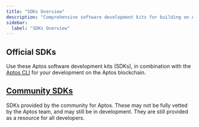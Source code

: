```yaml
---
title: "SDKs Overview"
description: "Comprehensive software development kits for building on Aptos blockchain in TypeScript, Python, Go, Rust, C#, C++, Unity and more languages"
sidebar:
  label: "SDKs Overview"
---
```



## Official SDKs

Use these Aptos software development kits (SDKs), in combination with the [Aptos CLI](/build/cli) for your development on the Aptos blockchain.

<CardGrid>
  <LinkCard href="/build/sdks/ts-sdk" title="Typescript SDK" description="Aptos Typescript SDK (recommended)" />

  <LinkCard href="/build/sdks/python-sdk" title="Python SDK" description="Aptos Python SDK" />

  <LinkCard href="/build/sdks/go-sdk" title="Go SDK" description="Aptos Go SDK" />

  <LinkCard href="/build/sdks/dotnet-sdk" title="C#/.NET SDK" description="Aptos .NET SDK" />

  <LinkCard href="/build/sdks/java-sdk" title="Java SDK" description="Aptos Java SDK with multi-sig and HD wallet support" />

  <LinkCard href="/build/sdks/rust-sdk" title="Rust SDK" description="Aptos Rust SDK" />

  <LinkCard href="/build/sdks/cpp-sdk" title="C++ / Unreal SDK" description="Aptos C++ / Unreal SDK" />

  <LinkCard href="/build/sdks/unity-sdk" title="Unity SDK" description="Aptos Unity SDK" />

  <LinkCard href="/build/sdks/wallet-adapter" title="Wallet Adapter" description="Aptos Wallet Adapter" />
</CardGrid>

## [Community SDKs](/build/sdks/community-sdks)

SDKs provided by the community for Aptos.  These may not be fully vetted by the
Aptos team, and may still be in development. They are still provided as a
resource for all developers.

<CardGrid>
  <LinkCard href="/build/sdks/community-sdks/kotlin-sdk" title="Kotlin SDK" description="Aptos Kotlin Multiplatform SDK by Kaptos" />

  <LinkCard href="/build/sdks/community-sdks/swift-sdk" title="Swift SDK" description="Aptos Swift SDK by Alcove" />
</CardGrid>
